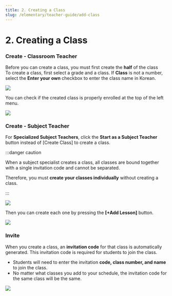 ```yaml
---
title: 2. Creating a Class
slug: /elementary/teacher-guide/add-class
---
```



# 2. Creating a Class

### Create - Classroom Teacher

Before you can create a class, you must first create the **half** of the class\
To create a class, first select a grade and a class. If **Class** is not a number, select the **Enter your own** checkbox to enter the class name in Korean.

<Image src="/img/en/elementary/teacher/02-01.jpg" size="lg" />

You can check if the created class is properly enrolled at the top of the left menu.

<Image src="/img/en/elementary/teacher/02-02.jpg" size="lg" />

### Create - Subject Teacher

For **Specialized Subject Teachers**, click the **Start as a Subject Teacher** button instead of [Create Class] to create a class.

:::danger caution

When a subject specialist creates a class, all classes are bound together with a single invitation code and cannot be separated.

Therefore, you must **create your classes individually** without creating a class.

:::

<Image src="/img/en/elementary/teacher/02-03.jpg" size="lg" />

Then you can create each one by pressing the **[+Add Lesson]** button.

<Image src="/img/en/elementary/teacher/02-04.jpg" size="lg" />

### Invite

When you create a class, an **invitation code** for that class is automatically generated. This invitation code is required for students to join the class.

- Students will need to enter the invitation **code, class number, and name** to join the class.
- No matter what classes you add to your schedule, the invitation code for the same class will be the same.

<Image src="/img/en/elementary/teacher/02-05.jpg" size="lg" />
